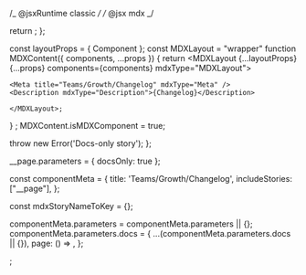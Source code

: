 
/_ @jsxRuntime classic _/
/_ @jsx mdx _/

  return <SyntaxHighlighter style={dark} mdxType="SyntaxHighlighter" />;
};

const layoutProps = {
Component
};
const MDXLayout = "wrapper"
function MDXContent({
components,
...props
}) {
return <MDXLayout {...layoutProps} {...props} components={components} mdxType="MDXLayout">

    <Meta title="Teams/Growth/Changelog" mdxType="Meta" />
    <Description mdxType="Description">{Changelog}</Description>

    </MDXLayout>;

}
;
MDXContent.isMDXComponent = true;

  throw new Error('Docs-only story');
};

\_\_page.parameters = { docsOnly: true };

const componentMeta = { title: 'Teams/Growth/Changelog', includeStories: ["__page"], };

const mdxStoryNameToKey = {};

componentMeta.parameters = componentMeta.parameters || {};
componentMeta.parameters.docs = {
...(componentMeta.parameters.docs || {}),
page: () => <AddContext mdxStoryNameToKey={mdxStoryNameToKey} mdxComponentAnnotations={componentMeta}><MDXContent /></AddContext>,
};


;
